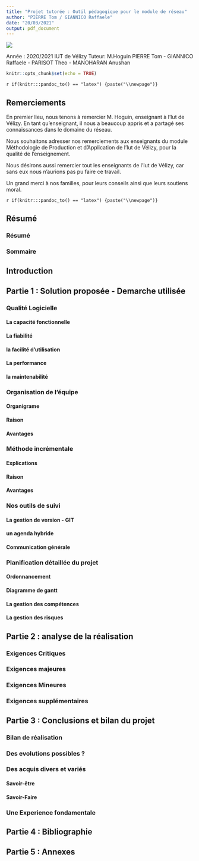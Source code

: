 ```yaml
---
title: "Projet tutorée : Outil pédagogique pour le module de réseau"
author: "PIERRE Tom / GIANNICO Raffaele"
date: "20/03/2021"
output: pdf_document
---
```

\centering

![](../../img/IUT_Velizy_Villacoublay_logo_2020_ecran.png)

\Large Année : 2020/2021\hspace{50pt} IUT de Vélizy \hspace{50pt} Tuteur: M.Hoguin
\vfill
\large \hspace{10pt} PIERRE Tom - GIANNICO Raffaele - PARISOT Theo - MANOHARAN Anushan
\raggedright
\clearpage
\tableofcontents
```r
knitr::opts_chunk$set(echo = TRUE)
```

`r if(knitr:::pandoc_to() == "latex") {paste("\\newpage")}`

## Remerciements
\centering
\vspace{75mm}
En premier lieu, nous tenons à remercier M. Hoguin, enseignant à l'Iut de Vélizy. En tant qu'enseignant, il nous a beaucoup appris et a partagé ses connaissances dans le domaine du réseau.

\vspace{5mm}

Nous souhaitons adresser nos remerciements aux enseignants du module Méthodologie de Production et d'Application de l'Iut de Vélizy, pour la qualité de l’enseignement.

\vspace{5mm}

Nous désirons aussi remercier tout les enseignants de l'Iut de Vélizy, car sans eux nous n'aurions pas pu faire ce travail.

\vspace{5mm}

Un grand merci à nos familles, pour leurs conseils ainsi que leurs soutiens moral.

\raggedright

`r if(knitr:::pandoc_to() == "latex") {paste("\\newpage")}`

## Résumé

### Résumé

### Sommaire

## Introduction

## Partie 1 : Solution proposée - Demarche utilisée

### Qualité Logicielle

#### La capacité fonctionnelle 

#### La fiabilité

#### la facilité d'utilisation

#### La performance

#### la maintenabilité

### Organisation de l'équipe

#### Organigrame

#### Raison

#### Avantages

### Méthode incrémentale

#### Explications

#### Raison 

#### Avantages

### Nos outils de suivi

#### La gestion de version - GIT

#### un agenda hybride

#### Communication générale

### Planification détaillée du projet

#### Ordonnancement

#### Diagramme de gantt

#### La gestion des compétences

#### La gestion des risques

## Partie 2 : analyse de la réalisation

### Exigences Critiques

### Exigences majeures

### Exigences Mineures

### Exigences supplémentaires

## Partie 3 : Conclusions et bilan du projet

### Bilan de réalisation

### Des evolutions possibles ?

### Des acquis divers et variés

#### Savoir-être

#### Savoir-Faire

### Une Experience fondamentale

## Partie 4 : Bibliographie

## Partie 5 : Annexes